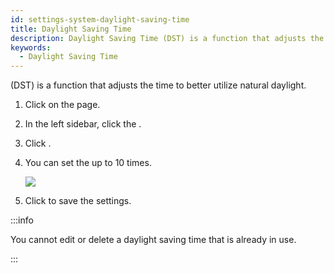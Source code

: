 ```yaml
---
id: settings-system-daylight-saving-time
title: Daylight Saving Time
description: Daylight Saving Time (DST) is a function that adjusts the time to better utilize natural daylight.
keywords:
  - Daylight Saving Time
---
```


<Cmd sid='common.dst' product='2' /> (DST) is a function that adjusts the time to better utilize natural daylight.

1. Click <Cmd sid='shell.header.setting' /> on the <Cmd sid='shell.header.launcher' /> page.

2. In the left sidebar, click the <Cmd sid="setting.systemSecurity" product='2' />.

3. Click <Cmd sid="button.plusAdd" product='2' />.

4. You can set the <Cmd sid="setting.systemSecurity.allowPasswordChange" product='2' /> up to 10 times.

   <Image src='/img/biostarx-settings-system-daylight-saving-time.png' className='none' />

5. Click <Cmd sid="button.apply" product='2' /> to save the settings.

:::info

You cannot edit or delete a daylight saving time that is already in use.

:::
